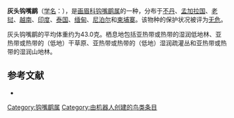 {{Speciesbox
| name = 灰头钩嘴鹛
| image = 
| status = LC | status_system = IUCN3.1
| genus = Pomatorhinus
| species = schisticeps
| authority = [[布赖恩·霍顿·霍奇森|Hodgson]], 1836
| range_map = 
}}

'''灰头钩嘴鹛'''（[[学名|学名]]：{{lang|la|''Pomatorhinus schisticeps''}}），是[[画眉科|画眉科]][[钩嘴鹛属|钩嘴鹛属]]的一种，分布于[[不丹|不丹]]、[[孟加拉国|孟加拉国]]、[[老挝|老挝]]、[[越南|越南]]、[[印度|印度]]、[[泰国|泰国]]、[[缅甸|缅甸]]、[[尼泊尔|尼泊尔]]和[[柬埔寨|柬埔寨]]。该物种的保护状况被评为[[无危|无危]]。

灰头钩嘴鹛的平均体重约为43.0克。栖息地包括亚热带或热带的湿润低地林、亚热带或热带的（低地）干草原、亚热带或热带的（低地）湿润疏灌丛和亚热带或热带的湿润山地林。

== 参考文献 ==
*{{cite web|url=http://www.birdlife.org/datazone/speciesfactsheet.php?id=7871&m=0|title=Pomatorhinus schisticeps|publisher=[[国际鸟盟|BirdLife.org]]|accessdate=2011-06-27|archive-date=2016-03-04|archive-url=https://web.archive.org/web/20160304234154/http://www.birdlife.org/datazone/speciesfactsheet.php?id=7871&m=0|dead-url=no}}
{{Taxonbar|from=Q1091417}}

[[Category:钩嘴鹛属|Category:钩嘴鹛属]]
[[Category:由机器人创建的鸟类条目|Category:由机器人创建的鸟类条目]]